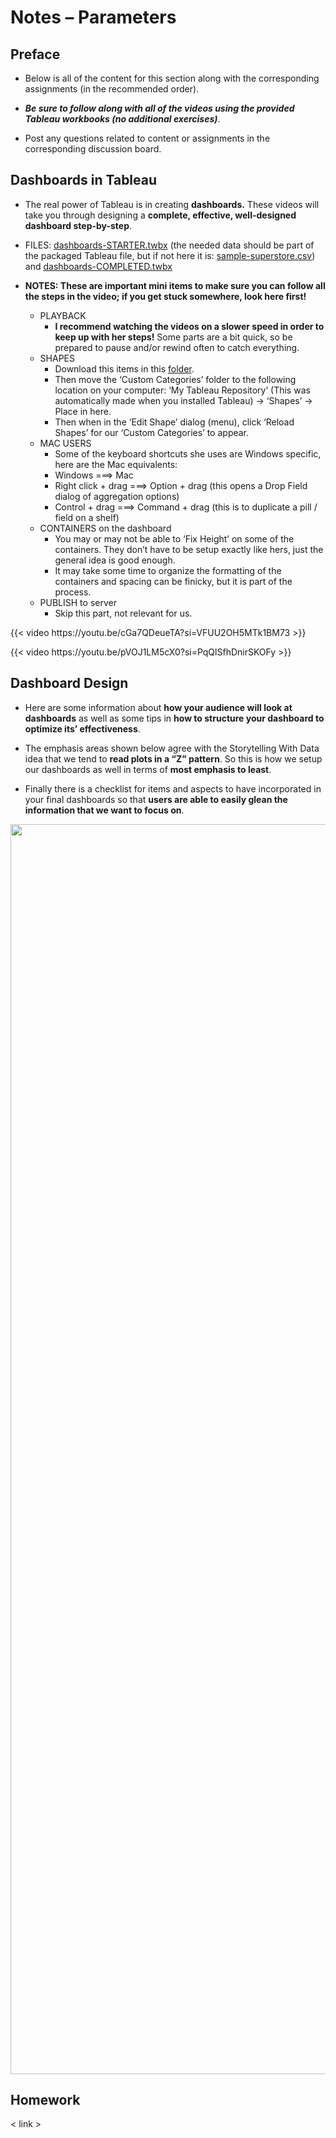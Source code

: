 # Notes -- Parameters {#sec-notes-dashboards}

## Preface

-   Below is all of the content for this section along with the corresponding assignments (in the recommended order).

-   ***Be sure to follow along with all of the videos using the provided Tableau workbooks (no additional exercises)***.

-   Post any questions related to content or assignments in the corresponding discussion board.

## Dashboards in Tableau

-   The real power of Tableau is in creating **dashboards.** These videos will take you through designing a **complete, effective, well-designed dashboard step-by-step**.

-   FILES: [dashboards-STARTER.twbx](https://github.com/coltongearhart/dana320/blob/main/tableau/dashboards-STARTER.twbx) (the needed data should be part of the packaged Tableau file, but if not here it is: [sample-superstore.csv](https://github.com/coltongearhart/dana320/blob/main/tableau/sample-superstore.csv)) and [dashboards-COMPLETED.twbx](https://github.com/coltongearhart/dana320/blob/main/tableau/dashboards-COMPLETED.twbx)

-   **NOTES: These are important mini items to make sure you can follow all the steps in the video; if you get stuck somewhere, look here first!**

    -   PLAYBACK
        -   **I recommend watching the videos on a slower speed in order to keep up with her steps!** Some parts are a bit quick, so be prepared to pause and/or rewind often to catch everything.
    -   SHAPES
        -   Download this items in this [folder](https://github.com/coltongearhart/dana320/blob/main/tableau/images-notes/).
        -   Then move the 'Custom Categories' folder to the following location on your computer: 'My Tableau Repository' (This was automatically made when you installed Tableau) -\> 'Shapes' -\> Place in here.
        -   Then when in the 'Edit Shape' dialog (menu), click 'Reload Shapes' for our 'Custom Categories' to appear.
    -   MAC USERS
        -   Some of the keyboard shortcuts she uses are Windows specific, here are the Mac equivalents:
        -   Windows ===\> Mac
        -   Right click + drag ===\> Option + drag (this opens a Drop Field dialog of aggregation options)
        -   Control + drag ===\> Command + drag (this is to duplicate a pill / field on a shelf)
    -   CONTAINERS on the dashboard
        -   You may or may not be able to 'Fix Height' on some of the containers. They don't have to be setup exactly like hers, just the general idea is good enough.
        -   It may take some time to organize the formatting of the containers and spacing can be finicky, but it is part of the process.
    -   PUBLISH to server
        -   Skip this part, not relevant for us.

{{< video https://youtu.be/cGa7QDeueTA?si=VFUU2OH5MTk1BM73 >}}

{{< video https://youtu.be/pVOJ1LM5cX0?si=PqQlSfhDnirSKOFy >}}

## Dashboard Design

-   Here are some information about **how your audience will look at dashboards** as well as some tips in **how to structure your dashboard to optimize its' effectiveness**.

-   The emphasis areas shown below agree with the Storytelling With Data idea that we tend to **read plots in a "Z" pattern**. So this is how we setup our dashboards as well in terms of **most emphasis to least**.

-   Finally there is a checklist for items and aspects to have incorporated in your final dashboards so that **users are able to easily glean the information that we want to focus on**.

![](images/dashboard-design.png){fig-align="left" width="2000"}

## Homework

\< link \>
